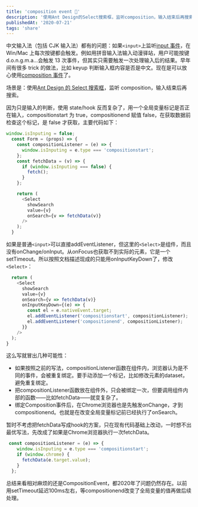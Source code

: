 ```yaml
---
title: 'composition event 🤔'
description: '使用Ant Design的Select搜索框，监听composition，输入结束后再搜索。'
publishedAt: '2020-07-21'
tags: 'share'
---
```


中文输入法（包括 CJK 输入法）都有的问题：如果`<input>`上监听[input 事件](https://developer.mozilla.org/en-US/docs/Web/API/HTMLElement/input_event)，在 Win/Mac 上每次按键都会触发。例如用拼音输入法输入动漫驿站，用户可能按键 d.o.n.g.m.a…会触发 13 次事件，但其实只需要触发一次处理输入后的结果。早年间有很多 trick 的做法，比如 keyup 判断输入框内容是否是中文。现在是可以放心使用[composition 事件](https://developer.mozilla.org/en-US/docs/Web/API/Element/compositionstart_event)了。

场景是：使用[Ant Design 的 Select 搜索框](https://ant.design/components/select/#components-select-demo-search-box)，监听 composition，输入结束后再搜索。

因为只是输入的判断，使用 state/hook 反而复杂了，用一个全局变量标记是否正在输入，compositionstart 为 true，compositionend 赋值 false，在获取数据前检查这个标记，是 false 才获取，主要代码如下：

```JavaScript
window.isInputing = false;
  const Form = (props) => {
    const compositionListener = (e) => {
      window.isInputing = e.type === 'compositionstart';
    };
    const fetchData = (v) => {
      if (window.isInputing === false) {
        fetch();
      }
    };

    return (
      <Select
        showSearch
        value={v}
        onSearch={v => fetchData(v)}
      />
    );
  }
```

如果是普通`<input>`可以直接addEventListener，但这里的`<Select>`是组件，而且没有onChange/onInput。从onFocus也获取不到实际的元素，它是一个setTimeout。所以按照文档描述现成的只能用onInputKeyDown了，修改`<Select>`：

```JavaScript
  return (
    <Select
      showSearch
      value={v}
      onSearch={v => fetchData(v)}
      onInputKeyDown={(e) => {
        const el = e.nativeEvent.target;
        el.addEventListener('compositionstart', compositionListener);
        el.addEventListener('compositionend', compositionListener);
      }}
    />
  );
}
```

这么写就冒出几种可能性：

- 如果按照之前的写法，compositionListener函数在组件内，浏览器认为是不同的事件，会被重复绑定。要手动添加一个标记，比如修改元素的dataset，避免重复绑定。
- 把compositionListener函数放在组件外，只会被绑定一次，但要调用组件内部的函数——比如fetchData——就变复杂了。
- 绑定Composition事件后，在Chrome浏览器也是先触发onChange，才到compositionend。也就是在改变全局变量标记前已经执行了onSearch。

暂时不考虑把fetchData写成hook的方案，只在现有代码基础上改动，一时想不出最优写法，先改成了如果是Chrome浏览器执行一次fetchData。

```JavaScript
 const compositionListener = (e) => {
    window.isInputing = e.type === 'compositionstart';
    if (window.chrome) {
      fetchData(e.target.value);
    }
  };
```
总结来看相对麻烦的还是CompositionEvent，都2020年了问题仍然存在。以前用setTimeout延迟100ms左右，等compositionend改变了全局变量的值再做后续处理。